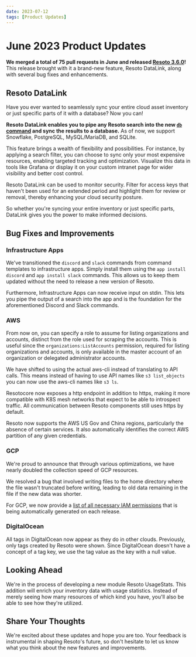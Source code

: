 ```yaml
---
date: 2023-07-12
tags: [Product Updates]
---
```


# June 2023 Product Updates

**We merged a total of 75 pull requests in June and released [Resoto 3.6.0](/releases/3.6.0)!** This release brought with it a brand-new feature, Resoto DataLink, along with several bug fixes and enhancements.

<!--truncate-->

## Resoto DataLink

Have you ever wanted to seamlessly sync your entire cloud asset inventory or just specific parts of it with a database? Now you can!

**Resoto DataLink enables you to pipe any Resoto search into the new [`db` command](/docs/reference/cli/action-commands/db) and sync the results to a database.** As of now, we support Snowflake, PostgreSQL, MySQL/MariaDB, and SQLite.

This feature brings a wealth of flexibility and possibilities. For instance, by applying a search filter, you can choose to sync only your most expensive resources, enabling targeted tracking and optimization. Visualize this data in tools like Grafana or display it on your custom intranet page for wider visibility and better cost control.

Resoto DataLink can be used to monitor security. Filter for access keys that haven't been used for an extended period and highlight them for review or removal, thereby enhancing your cloud security posture.

So whether you're syncing your entire inventory or just specific parts, DataLink gives you the power to make informed decisions.

## Bug Fixes and Improvements

### Infrastructure Apps

We've transitioned the `discord` and `slack` commands from command templates to infrastructure apps. Simply install them using the `app install discord` and `app install slack` commands. This allows us to keep them updated without the need to release a new version of Resoto.

Furthermore, Infrastructure Apps can now receive input on stdin. This lets you pipe the output of a search into the app and is the foundation for the aforementioned Discord and Slack commands.

### AWS

From now on, you can specify a role to assume for listing organizations and accounts, distinct from the role used for scraping the accounts. This is useful since the `organizations:ListAccounts` permission, required for listing organizations and accounts, is only available in the master account of an organization or delegated administrator accounts.

We have shifted to using the actual aws-cli instead of translating to API calls. This means instead of having to use API names like `s3 list_objects` you can now use the aws-cli names like `s3 ls`.

Resotocore now exposes a http endpoint in addition to https, making it more compatible with K8S mesh networks that expect to be able to introspect traffic. All communication between Resoto components still uses https by default.

Resoto now supports the AWS US Gov and China regions, particularly the absence of certain services. It also automatically identifies the correct AWS partition of any given credentials.

### GCP

We're proud to announce that through various optimizations, we have nearly doubled the collection speed of GCP resources.

We resolved a bug that involved writing files to the home directory where the file wasn't truncated before writing, leading to old data remaining in the file if the new data was shorter.

For GCP, we now provide a [list of all necessary IAM permissions](/docs/reference/iam-permissions/google-cloud) that is being automatically generated on each release.

### DigitalOcean

All tags in DigitalOcean now appear as they do in other clouds. Previously, only tags created by Resoto were shown. Since DigitalOcean doesn't have a concept of a tag key, we use the tag value as the key with a null value.

## Looking Ahead

We're in the process of developing a new module Resoto UsageStats. This addition will enrich your inventory data with usage statistics. Instead of merely seeing how many resources of which kind you have, you'll also be able to see how they're utilized.

## Share Your Thoughts

We're excited about these updates and hope you are too. Your feedback is instrumental in shaping Resoto's future, so don't hesitate to let us know what you think about the new features and improvements.
